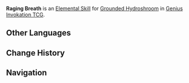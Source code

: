 {{Genius Invokation TCG Skill Infobox
|title      = Raging Breath
|image      = Raging Breath (Grounded Hydroshroom) Character Card Skill.png
|type       = Elemental Skill
|character  = Grounded Hydroshroom
|element    = Hydro
|matching   = 3
|unaligned  = 
|effect     = Deals 3 {{Color|Hydro DMG}}.
|order      = 2
}}
'''Raging Breath''' is an [[Character Card Elemental Skill|Elemental Skill]] for [[Grounded Hydroshroom (Character Card)|Grounded Hydroshroom]] in [[Genius Invokation TCG]].

==Other Languages==
{{Other Languages
|en      = Raging Breath
|zhs     = 狂猛吐息
|zhs_rm  = Kuángměng Tǔxī
|zht     = 狂猛吐息
|zht_rm  = Kuángměng Tǔxí
|zh_tl   = Raging Breath
|ja      = 凶猛吐息
|ja_rm   = Kyoumou Toiki
|ja_tl   = 
|ko      = 맹렬한 숨결
|ko_rm   = 
|ko_tl   = 
|es      = Respiración vehemente
|es_tl   = Heavy Breathing
|fr      = Souffle rageur
|fr_tl   = Raging Breath
|ru      = Неистовый вздох
|ru_tl   = Raging Breath
|th      = Raging Breath
|vi      = Hơi Thở Mãnh Liệt
|vi_tl   = 
|de      = Zorniger Atem
|de_tl   = Angry Breath
|id      = Raging Breath
|pt      = Respiração Frenética
|pt_tl   = 
|tr      = Öfkeli Nefes
|tr_tl   = 
|it      = Furialito
|it_tl   = 
}}

==Change History==
{{Change History|3.7}}

==Navigation==
{{Genius Invokation TCG Skill Navbox|Grounded Hydroshroom}}